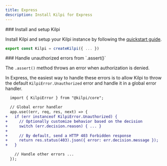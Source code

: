 ```yaml
---
title: Express
description: Install Kilpi for Express
---
```


<Steps>
<Step>
### Install and setup Kilpi

Install Kilpi and setup your Kilpi instance by following the [quickstart guide](/docs/getting-started/quickstart).

```ts
export const Kilpi = createKilpi({ ... })
```

</Step>

<Step>
### Handle unauthorized errors from `.assert()`

The `.assert()` method throws an error when authorization is denied.

In Express, the easiest way to handle these errors is to allow Kilpi to throw the default `KilpiError.Unauthorized` error and handle it in a global error handler.

```diff lang="ts"
  import { KilpiError } from "@kilpi/core";

  // Global error handler
  app.use((err, req, res, next) => {
+   if (err instanceof KilpiError.Unauthorized) {
+     // Optionally customize behavior based on the decision
+     switch (err.decision.reason) { ... }
+
+     // By default, send a HTTP 403 Forbidden response
+     return res.status(403).json({ error: err.decision.message });
+   }

    // Handle other errors ...
  });
```

</Step>
</Steps>

